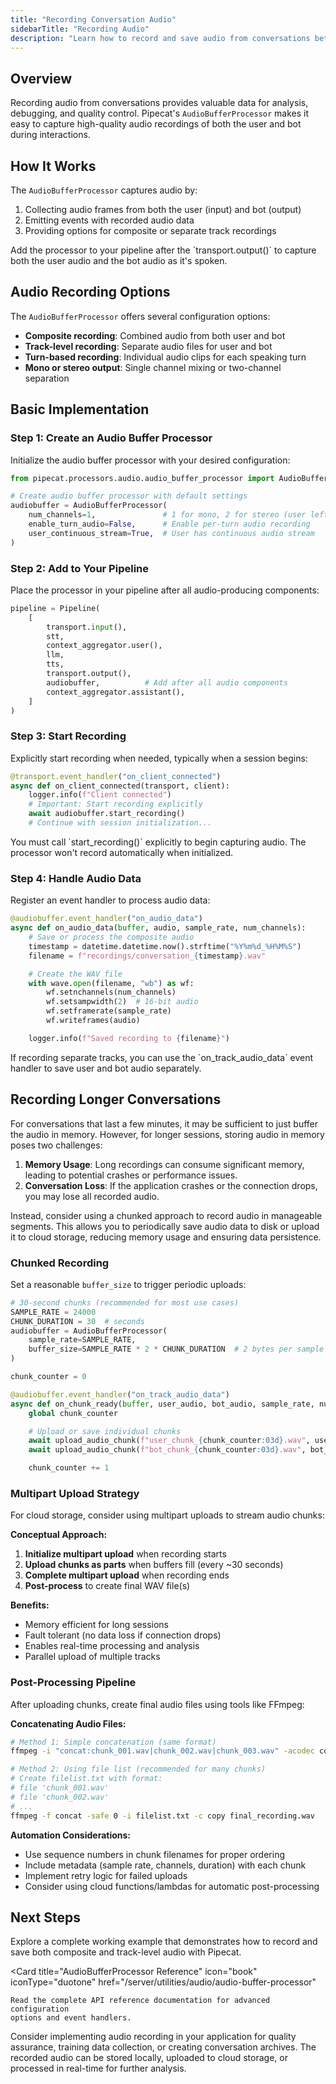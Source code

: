 ```yaml
---
title: "Recording Conversation Audio"
sidebarTitle: "Recording Audio"
description: "Learn how to record and save audio from conversations between users and your bot"
---
```


## Overview

Recording audio from conversations provides valuable data for analysis, debugging, and quality control. Pipecat's `AudioBufferProcessor` makes it easy to capture high-quality audio recordings of both the user and bot during interactions.

## How It Works

The `AudioBufferProcessor` captures audio by:

1. Collecting audio frames from both the user (input) and bot (output)
2. Emitting events with recorded audio data
3. Providing options for composite or separate track recordings

<Note>
  Add the processor to your pipeline after the `transport.output()` to capture
  both the user audio and the bot audio as it's spoken.
</Note>

## Audio Recording Options

The `AudioBufferProcessor` offers several configuration options:

- **Composite recording**: Combined audio from both user and bot
- **Track-level recording**: Separate audio files for user and bot
- **Turn-based recording**: Individual audio clips for each speaking turn
- **Mono or stereo output**: Single channel mixing or two-channel separation

## Basic Implementation

### Step 1: Create an Audio Buffer Processor

Initialize the audio buffer processor with your desired configuration:

```python
from pipecat.processors.audio.audio_buffer_processor import AudioBufferProcessor

# Create audio buffer processor with default settings
audiobuffer = AudioBufferProcessor(
    num_channels=1,               # 1 for mono, 2 for stereo (user left, bot right)
    enable_turn_audio=False,      # Enable per-turn audio recording
    user_continuous_stream=True,  # User has continuous audio stream
)
```

### Step 2: Add to Your Pipeline

Place the processor in your pipeline after all audio-producing components:

```python
pipeline = Pipeline(
    [
        transport.input(),
        stt,
        context_aggregator.user(),
        llm,
        tts,
        transport.output(),
        audiobuffer,          # Add after all audio components
        context_aggregator.assistant(),
    ]
)
```

### Step 3: Start Recording

Explicitly start recording when needed, typically when a session begins:

```python
@transport.event_handler("on_client_connected")
async def on_client_connected(transport, client):
    logger.info(f"Client connected")
    # Important: Start recording explicitly
    await audiobuffer.start_recording()
    # Continue with session initialization...
```

<Warning>
  You must call `start_recording()` explicitly to begin capturing audio. The
  processor won't record automatically when initialized.
</Warning>

### Step 4: Handle Audio Data

Register an event handler to process audio data:

```python
@audiobuffer.event_handler("on_audio_data")
async def on_audio_data(buffer, audio, sample_rate, num_channels):
    # Save or process the composite audio
    timestamp = datetime.datetime.now().strftime("%Y%m%d_%H%M%S")
    filename = f"recordings/conversation_{timestamp}.wav"

    # Create the WAV file
    with wave.open(filename, "wb") as wf:
        wf.setnchannels(num_channels)
        wf.setsampwidth(2)  # 16-bit audio
        wf.setframerate(sample_rate)
        wf.writeframes(audio)

    logger.info(f"Saved recording to {filename}")
```

<Tip>
  If recording separate tracks, you can use the `on_track_audio_data` event
  handler to save user and bot audio separately.
</Tip>

## Recording Longer Conversations

For conversations that last a few minutes, it may be sufficient to just buffer the audio in memory. However, for longer sessions, storing audio in memory poses two challenges:

1. **Memory Usage**: Long recordings can consume significant memory, leading to potential crashes or performance issues.
2. **Conversation Loss**: If the application crashes or the connection drops, you may lose all recorded audio.

Instead, consider using a chunked approach to record audio in manageable segments. This allows you to periodically save audio data to disk or upload it to cloud storage, reducing memory usage and ensuring data persistence.

### Chunked Recording

Set a reasonable `buffer_size` to trigger periodic uploads:

```python
# 30-second chunks (recommended for most use cases)
SAMPLE_RATE = 24000
CHUNK_DURATION = 30  # seconds
audiobuffer = AudioBufferProcessor(
    sample_rate=SAMPLE_RATE,
    buffer_size=SAMPLE_RATE * 2 * CHUNK_DURATION  # 2 bytes per sample (16-bit)
)

chunk_counter = 0

@audiobuffer.event_handler("on_track_audio_data")
async def on_chunk_ready(buffer, user_audio, bot_audio, sample_rate, num_channels):
    global chunk_counter

    # Upload or save individual chunks
    await upload_audio_chunk(f"user_chunk_{chunk_counter:03d}.wav", user_audio, sample_rate, 1)
    await upload_audio_chunk(f"bot_chunk_{chunk_counter:03d}.wav", bot_audio, sample_rate, 1)

    chunk_counter += 1
```

### Multipart Upload Strategy

For cloud storage, consider using multipart uploads to stream audio chunks:

**Conceptual Approach:**

1. **Initialize multipart upload** when recording starts
2. **Upload chunks as parts** when buffers fill (every ~30 seconds)
3. **Complete multipart upload** when recording ends
4. **Post-process** to create final WAV file(s)

**Benefits:**

- Memory efficient for long sessions
- Fault tolerant (no data loss if connection drops)
- Enables real-time processing and analysis
- Parallel upload of multiple tracks

### Post-Processing Pipeline

After uploading chunks, create final audio files using tools like FFmpeg:

**Concatenating Audio Files:**

```bash
# Method 1: Simple concatenation (same format)
ffmpeg -i "concat:chunk_001.wav|chunk_002.wav|chunk_003.wav" -acodec copy final.wav

# Method 2: Using file list (recommended for many chunks)
# Create filelist.txt with format:
# file 'chunk_001.wav'
# file 'chunk_002.wav'
# ...
ffmpeg -f concat -safe 0 -i filelist.txt -c copy final_recording.wav
```

**Automation Considerations:**

- Use sequence numbers in chunk filenames for proper ordering
- Include metadata (sample rate, channels, duration) with each chunk
- Implement retry logic for failed uploads
- Consider using cloud functions/lambdas for automatic post-processing

## Next Steps

<CardGroup cols={2}>
  <Card
    title="Try the Audio Recording Example"
    icon="code"
    iconType="duotone"
    href="https://github.com/pipecat-ai/pipecat/blob/main/examples/foundational/34-audio-recording.py"
  >
    Explore a complete working example that demonstrates how to record and save
    both composite and track-level audio with Pipecat.
  </Card>

  <Card
    title="AudioBufferProcessor Reference"
    icon="book"
    iconType="duotone"
    href="/server/utilities/audio/audio-buffer-processor"
  >
    Read the complete API reference documentation for advanced configuration
    options and event handlers.
  </Card>
</CardGroup>

Consider implementing audio recording in your application for quality assurance, training data collection, or creating conversation archives. The recorded audio can be stored locally, uploaded to cloud storage, or processed in real-time for further analysis.
